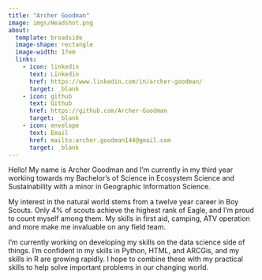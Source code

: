 ```yaml
---
title: "Archer Goodman"
image: imgs/Headshot.png
about: 
  template: broadside
  image-shape: rectangle
  image-width: 17em
  links: 
    - icon: linkedin
      text: Linkedin
      href: https://www.linkedin.com/in/archer-goodman/
      target: _blank
    - icon: github
      text: Github
      href: https://github.com/Archer-Goodman
      target: _blank
    - icon: envelope
      text: Email
      href: mailto:archer.goodman144@gmail.com
      target: _blank
---
```


Hello! My name is Archer Goodman and I'm currently in my third year working towards my Bachelor's of Science in Ecosystem Science and Sustainability with a minor in Geographic Information Science.

My interest in the natural world stems from a twelve year career in Boy Scouts. Only 4% of scouts achieve the highest rank of Eagle, and I'm proud to count myself among them. My skills in first aid, camping, ATV operation and more make me invaluable on any field team.

I'm currently working on developing my skills on the data science side of things. I'm confident in my skills in Python, HTML, and ARCGis, and my skills in R are growing rapidly. I hope to combine these with my practical skills to help solve important problems in our changing world.
